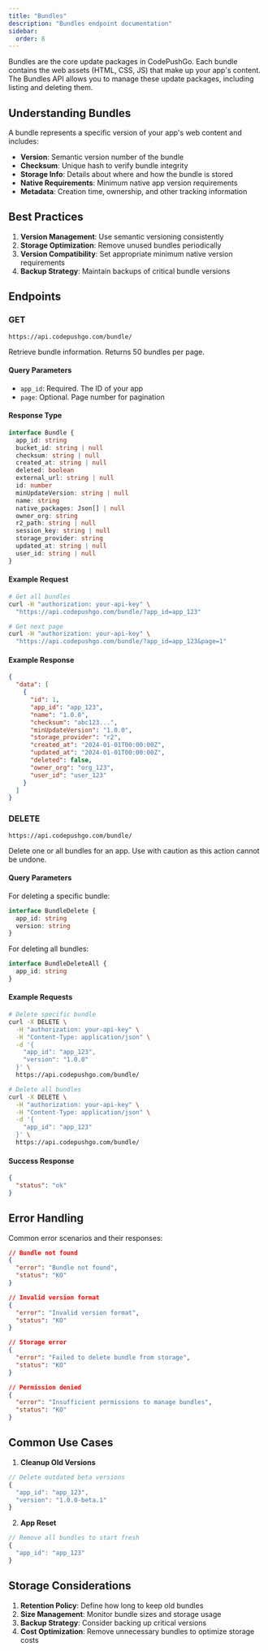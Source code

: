 ```yaml
---
title: "Bundles"
description: "Bundles endpoint documentation"
sidebar:
  order: 8
---
```


Bundles are the core update packages in CodePushGo. Each bundle contains the web assets (HTML, CSS, JS) that make up your app's content. The Bundles API allows you to manage these update packages, including listing and deleting them.

## Understanding Bundles

A bundle represents a specific version of your app's web content and includes:
- **Version**: Semantic version number of the bundle
- **Checksum**: Unique hash to verify bundle integrity
- **Storage Info**: Details about where and how the bundle is stored
- **Native Requirements**: Minimum native app version requirements
- **Metadata**: Creation time, ownership, and other tracking information

## Best Practices

1. **Version Management**: Use semantic versioning consistently
2. **Storage Optimization**: Remove unused bundles periodically
3. **Version Compatibility**: Set appropriate minimum native version requirements
4. **Backup Strategy**: Maintain backups of critical bundle versions

## Endpoints

### GET

`https://api.codepushgo.com/bundle/`

Retrieve bundle information. Returns 50 bundles per page.

#### Query Parameters
- `app_id`: Required. The ID of your app
- `page`: Optional. Page number for pagination

#### Response Type

```typescript
interface Bundle {
  app_id: string
  bucket_id: string | null
  checksum: string | null
  created_at: string | null
  deleted: boolean
  external_url: string | null
  id: number
  minUpdateVersion: string | null
  name: string
  native_packages: Json[] | null
  owner_org: string
  r2_path: string | null
  session_key: string | null
  storage_provider: string
  updated_at: string | null
  user_id: string | null
}
```

#### Example Request

```bash
# Get all bundles
curl -H "authorization: your-api-key" \
  "https://api.codepushgo.com/bundle/?app_id=app_123"

# Get next page
curl -H "authorization: your-api-key" \
  "https://api.codepushgo.com/bundle/?app_id=app_123&page=1"
```

#### Example Response

```json
{
  "data": [
    {
      "id": 1,
      "app_id": "app_123",
      "name": "1.0.0",
      "checksum": "abc123...",
      "minUpdateVersion": "1.0.0",
      "storage_provider": "r2",
      "created_at": "2024-01-01T00:00:00Z",
      "updated_at": "2024-01-01T00:00:00Z",
      "deleted": false,
      "owner_org": "org_123",
      "user_id": "user_123"
    }
  ]
}
```

### DELETE

`https://api.codepushgo.com/bundle/`

Delete one or all bundles for an app. Use with caution as this action cannot be undone.

#### Query Parameters

For deleting a specific bundle:
```typescript
interface BundleDelete {
  app_id: string
  version: string
}
```

For deleting all bundles:
```typescript
interface BundleDeleteAll {
  app_id: string
}
```

#### Example Requests

```bash
# Delete specific bundle
curl -X DELETE \
  -H "authorization: your-api-key" \
  -H "Content-Type: application/json" \
  -d '{
    "app_id": "app_123",
    "version": "1.0.0"
  }' \
  https://api.codepushgo.com/bundle/

# Delete all bundles
curl -X DELETE \
  -H "authorization: your-api-key" \
  -H "Content-Type: application/json" \
  -d '{
    "app_id": "app_123"
  }' \
  https://api.codepushgo.com/bundle/
```

#### Success Response

```json
{
  "status": "ok"
}
```

## Error Handling

Common error scenarios and their responses:

```json
// Bundle not found
{
  "error": "Bundle not found",
  "status": "KO"
}

// Invalid version format
{
  "error": "Invalid version format",
  "status": "KO"
}

// Storage error
{
  "error": "Failed to delete bundle from storage",
  "status": "KO"
}

// Permission denied
{
  "error": "Insufficient permissions to manage bundles",
  "status": "KO"
}
```

## Common Use Cases

1. **Cleanup Old Versions**
```typescript
// Delete outdated beta versions
{
  "app_id": "app_123",
  "version": "1.0.0-beta.1"
}
```

2. **App Reset**
```typescript
// Remove all bundles to start fresh
{
  "app_id": "app_123"
}
```

## Storage Considerations

1. **Retention Policy**: Define how long to keep old bundles
2. **Size Management**: Monitor bundle sizes and storage usage
3. **Backup Strategy**: Consider backing up critical versions
4. **Cost Optimization**: Remove unnecessary bundles to optimize storage costs 
